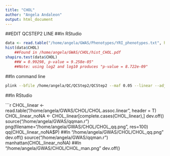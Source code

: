 ---
title: "CHOL"
author: "Angela Andaleon"
output: html_document
---
##EDIT QCSTEP2 LINE
##In RStudio

```{r CHOL}
data <- read.table("/home/angela/GWAS/Phenotypes/YRI_phenotypes.txt", header = T)
hist(data$CHOL)
	##Found in /home/angela/GWAS/CHOL/hist_CHOL.pdf
shapiro.test(data$CHOL)
	##W = 0.99298, p-value = 9.258e-05"
	##Note: using log2 and log10 produces "p-value = 8.722e-09"
```

##In command line

```{bash pheno}
plink --bfile /home/angela/QC/QCStep2/QCStep2 --maf 0.05 --linear --adjust --pheno /home/angela/GWAS/Phenotypes/YRI_phenotypes.txt --pheno-name CHOL --out /home/angela/GWAS/CHOL/CHOL
```

##In RStudio

```{r CHOL}
CHOL_linear <- read.table("/home/angela/GWAS/CHOL/CHOL.assoc.linear", header = T)
CHOL_linear_noNA <- CHOL_linear[complete.cases(CHOL_linear),]
dev.off()
source("/home/angela/GWAS/qqman.r")
png(filename="/home/angela/GWAS/CHOL/CHOL_qq.png", res=100)
qq(CHOL_linear_noNA$P)
	##In "/home/angela/GWAS/CHOL/CHOL_qq.png"
dev.off()
source("/home/angela/GWAS/qqman.r")
manhattan(CHOL_linear_noNA)
	##In "/home/angela/GWAS/CHOL/CHOL_man.png"
dev.off()
